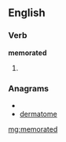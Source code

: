 ==English==

===Verb===
'''memorated'''

# {{past of|[[memorate]]}}

===Anagrams===
* {{alphagram|adeemmort}}
* [[dermatome#English|dermatome]]

[[mg:memorated]]